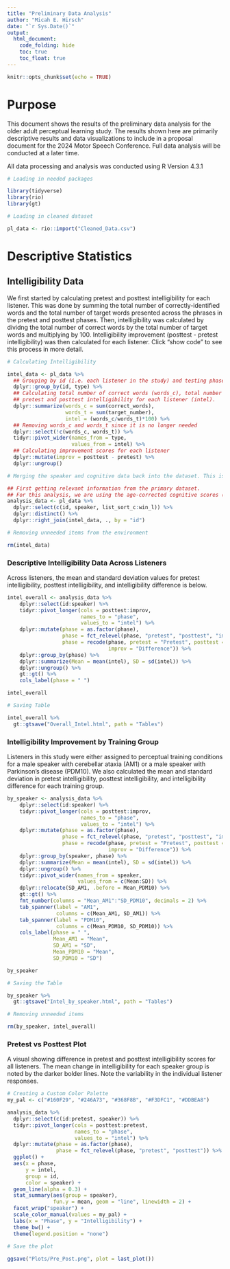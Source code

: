 ```yaml
---
title: "Preliminary Data Analysis"
author: "Micah E. Hirsch"
date: "`r Sys.Date()`"
output: 
  html_document:
    code_folding: hide
    toc: true
    toc_float: true
---
```


```r
knitr::opts_chunk$set(echo = TRUE)
```

# Purpose

This document shows the results of the preliminary data analysis for the older adult perceptual learning study. The results shown here are primarily descriptive results and data visualizations to include in a proposal document for the 2024 Motor Speech Conference. Full data analysis will be conducted at a later time.

All data processing and analysis was conducted using R Version 4.3.1

```r

# Loading in needed packages

library(tidyverse)
library(rio)
library(gt)

# Loading in cleaned dataset

pl_data <- rio::import("Cleaned_Data.csv")

```

# Descriptive Statistics

## Intelligibility Data

We first started by calculating pretest and posttest intelligibility for each listener. This was done by summing the total number of correctly-identified words and the total number of target words presented across the phrases in the pretest and posttest phases. Then, intelligibility was calculated by dividng the total number of correct words by the total number of target words and multiplying by 100. Intelligibility improvement (posttest - pretest intelligibility) was then calculated for each listener. Click "show code" to see this process in more detail.

```r

# Calculating Intelligibility

intel_data <- pl_data %>%
  ## Grouping by id (i.e. each listener in the study) and testing phase (pretest, posttest)
  dplyr::group_by(id, type) %>%
  ## Calculating total number of correct words (words_c), total number of target words (words_t),
  ## pretest and posttest intelligibility for each listener (intel).
  dplyr::summarize(words_c = sum(correct_words), 
                   words_t = sum(target_number),
                   intel = (words_c/words_t)*100) %>%
  ## Removing words_c and words_t since it is no longer needed
  dplyr::select(!c(words_c, words_t)) %>%
  tidyr::pivot_wider(names_from = type,
                     values_from = intel) %>%
  ## Calculating improvement scores for each listener
  dplyr::mutate(improv = posttest - pretest) %>%
  dplyr::ungroup()

# Merging the speaker and cognitive data back into the dataset. This is the main dataset we will use for analyses

## First getting relevant information from the primary dataset.
## For this analysis, we are using the age-corrected cognitive scores (variables that end in _c)
analysis_data <- pl_data %>%
  dplyr::select(c(id, speaker, list_sort_c:win_l)) %>%
  dplyr::distinct() %>%
  dplyr::right_join(intel_data, ., by = "id")

# Removing unneeded items from the environment

rm(intel_data)

```

### Descriptive Intelligibility Data Across Listeners

Across listeners, the mean and standard deviation values for pretest intelligibility, posttest intelligibility, and intelligibility difference is below.

```r

intel_overall <- analysis_data %>%
    dplyr::select(id:speaker) %>%
    tidyr::pivot_longer(cols = posttest:improv,
                        names_to = "phase", 
                        values_to = "intel") %>%
    dplyr::mutate(phase = as.factor(phase),
                  phase = fct_relevel(phase, "pretest", "posttest", "improv"),
                  phase = recode(phase, pretest = "Pretest", posttest = "Posttest",
                                 improv = "Difference")) %>%
    dplyr::group_by(phase) %>%
    dplyr::summarize(Mean = mean(intel), SD = sd(intel)) %>%
    dplyr::ungroup() %>%
    gt::gt() %>%
    cols_label(phase = " ")

intel_overall

# Saving Table

intel_overall %>%
  gt::gtsave("Overall_Intel.html", path = "Tables")

```


### Intelligibility Improvement by Training Group

Listeners in this study were either assigned to perceptual training conditions for a male speaker with cerebellar ataxia (AM1) or a male speaker with Parkinson's disease (PDM10). We also calculated the mean and standard deviation in pretest intelligibility, posttest intelligibility, and intelligibility difference for each training group.

```r

by_speaker <- analysis_data %>%
    dplyr::select(id:speaker) %>%
    tidyr::pivot_longer(cols = posttest:improv,
                        names_to = "phase", 
                        values_to = "intel") %>%
    dplyr::mutate(phase = as.factor(phase),
                  phase = fct_relevel(phase, "pretest", "posttest", "improv"),
                  phase = recode(phase, pretest = "Pretest", posttest = "Posttest",
                                 improv = "Difference")) %>%
    dplyr::group_by(speaker, phase) %>%
    dplyr::summarize(Mean = mean(intel), SD = sd(intel)) %>%
    dplyr::ungroup() %>%
    tidyr::pivot_wider(names_from = speaker,
                       values_from = c(Mean:SD)) %>%
    dplyr::relocate(SD_AM1, .before = Mean_PDM10) %>%
    gt::gt() %>%
    fmt_number(columns = "Mean_AM1":"SD_PDM10", decimals = 2) %>%
    tab_spanner(label = "AM1",
                columns = c(Mean_AM1, SD_AM1)) %>%
    tab_spanner(label = "PDM10",
                columns = c(Mean_PDM10, SD_PDM10)) %>%
    cols_label(phase = " ",
               Mean_AM1 = "Mean",
               SD_AM1 = "SD",
               Mean_PDM10 = "Mean",
               SD_PDM10 = "SD")

by_speaker

# Saving the Table

by_speaker %>%
  gt::gtsave("Intel_by_speaker.html", path = "Tables")

# Removing unneeded items

rm(by_speaker, intel_overall)

```

### Pretest vs Posttest Plot

A visual showing difference in pretest and posttest intelligibility scores for all listeners. The mean change in intelligibility for each speaker group is noted by the darker bolder lines. Note the variability in the individual listener responses.

```r

# Creating a Custom Color Palette
my_pal <- c("#160F29", "#246A73", "#368F8B", "#F3DFC1", "#DDBEA8")

analysis_data %>%
  dplyr::select(c(id:pretest, speaker)) %>%
  tidyr::pivot_longer(cols = posttest:pretest,
                      names_to = "phase",
                      values_to = "intel") %>%
  dplyr::mutate(phase = as.factor(phase),
                phase = fct_relevel(phase, "pretest", "posttest")) %>%
  ggplot() +
  aes(x = phase,
      y = intel,
      group = id,
      color = speaker) +
  geom_line(alpha = 0.3) +
  stat_summary(aes(group = speaker),
               fun.y = mean, geom = "line", linewidth = 2) +
  facet_wrap("speaker") +
  scale_color_manual(values = my_pal) +
  labs(x = "Phase", y = "Intelligibility") +
  theme_bw() +
  theme(legend.position = "none")
  
# Save the plot

ggsave("Plots/Pre_Post.png", plot = last_plot())

```

